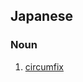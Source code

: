 ==Japanese==
{{ja-kanjitab|せつ|k1=せっ|しゅう|じ|yomi=on}}
{{wikipedia|lang=ja}}

===Noun===
{{ja-noun|せっしゅうじ}}

# {{lb|ja|grammar|sort=せっしゅうじ}} [[circumfix]]